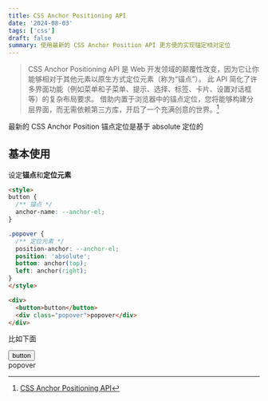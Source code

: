 ```yaml
---
title: CSS Anchor Positioning API
date: '2024-08-03'
tags: ['css']
draft: false
summary: 使用最新的 CSS Anchor Position API 更方便的实现锚定相对定位
---
```


> CSS Anchor Positioning API 是 Web 开发领域的颠覆性改变，因为它让你能够相对于其他元素以原生方式定位元素（称为“锚点”）。
此 API 简化了许多界面功能（例如菜单和子菜单、提示、选择、标签、卡片、设置对话框等）的复杂布局要求。
借助内置于浏览器中的锚点定位，您将能够构建分层界面，而无需依赖第三方库，开启了一个充满创意的世界。[^1]

最新的 CSS Anchor Position 锚点定位是基于 absolute 定位的

## 基本使用

设定**锚点**和**定位元素**

```html
<style>
button {
  /** 锚点 */
  anchor-name: --anchor-el;
}

.popover {
  /** 定位元素 */
  position-anchor: --anchor-el;
  position: 'absolute';
  bottom: anchor(top); 
  left: anchor(right);
}
</style>

<div>
  <button>button</button>
  <div class="popover">popover</div>
</div>
```

比如下面

<div>
  <button className="border-2 border-gray-100 rounded py-1 px-2 mt-2" style={{ anchorName: '--anchor-el' }} >button</button>
  <div 
    style={{ 
      position: 'absolute', 
      positionAnchor: '--anchor-el', 
      bottom: 'anchor(top)', 
      left: 'anchor(right)',
    }} 
    className="py-2 px-4 bg-slate-300 rounded shadow"
  >popover</div>
</div>

[^1]: [CSS Anchor Positioning API](https://developer.chrome.com/blog/anchor-positioning-api)